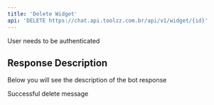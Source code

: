 ```yaml
---
title: 'Delete Widget'
api: 'DELETE https://chat.api.toolzz.com.br/api/v1/widget/{id}'
---
```

<Warning>User needs to be authenticated</Warning>

## Response Description 
Below you will see the description of the bot response

<ResponseField name="message" type="string" required>
  Successful delete message
</ResponseField>